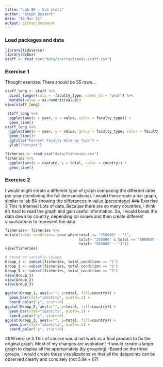 ```yaml
---
title: "Lab 06 - Sad plots"
author: "Steph Bossert"
date: "16 Mar 21"
output: github_document
---
```


### Load packages and data

```r
library(tidyverse) 
library(dsbox) 
staff <- read_csv("data/instructional-staff.csv")
```

### Exercise 1
Thought exercise: There should be 55 rows... 
```r
staff_long <- staff %>%
  pivot_longer(cols = -faculty_type, names_to = "year") %>%
  mutate(value = as.numeric(value))
view(staff_long)
```

```r
 staff_long %>%
  ggplot(aes(x = year, y = value, color = faculty_type)) +
  geom_line()
staff_long %>%
  ggplot(aes(x = year, y = value, group = faculty_type, color = faculty_type)) +
  geom_line()+
  ggtitle("Percent Faculty Hire by Type") +
  ylab("Percent")
```
```r
fisheries <- read_csv("data/fisheries.csv")
fisheries %>%
  ggplot(aes(x = capture, y = total, color = country)) +
  geom_line()

```

### Exercise 2
I would might create a different type of graph comparing the different rates per year (combining the full time positions).
I would then create a bar graph, similar to lab 6A showing the differences in value (percentage)
### Exercise 3
This is intense! Lots of data. Because there are so many countries, I think it's hard to read the graph and gain useful information. So, I would break the data down by country, depending on values and then create different visualizations to represent the data. 
```r
fisheries<- fisheries %>%
mutate(total_condition= case_when(total <= "250000" ~ "1",
                                  total> "250000" & total <= "500000" ~ "2",
                                  total> "500000" ~ "3"))
view(fisheries)
```

```r
# based on variable values
Group_1 <- subset(fisheries, total_condition == "1")
Group_2 <- subset(fisheries, total_condition == "2")
Group_3 <- subset(fisheries, total_condition == "3")
view(Group_1)
view(Group_2)
view(Group_3)
```

```r
ggplot(Group_1, aes(x="", y=total, fill=country)) +
  geom_bar(stat="identity", width=.1) +
  coord_polar("y", start=0)
ggplot(Group_2, aes(x="", y=total, fill=country)) +
  geom_bar(stat="identity", width=.1) +
  coord_polar("y", start=0)
ggplot(Group_3, aes(x="", y=total, fill=country)) +
  geom_bar(stat="identity", width=.1) +
  coord_polar("y", start=0)
```


###Exercise 3
This of course would not work as a final product to fix the original graph. Most of my changes are aspiration! 
  -I would create a larger graph to display all the appropriately (by grouping)
  -Based on the three groups, I would create these visualizations so that all the datapoints can be observed clearly and concisely (not 5.0e + 07) 